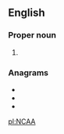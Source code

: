 ==English==

===Proper noun===
{{en-proper noun}}

# {{lb|en|sports}} {{initialism of|{{w|National Collegiate Athletic Association}}|lang=en}}

===Anagrams===
* {{l|en|Cana}}
* {{l|en|CNAA}}
* {{l|en|NACA}}

[[pl:NCAA]]